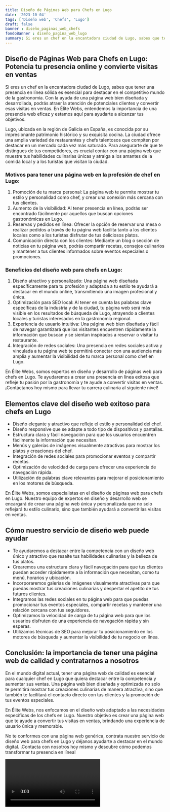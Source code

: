 ```yaml
---
title: Diseño de Páginas Web para Chefs en Lugo
date: '2023-10-04'
tags: ['Diseño web', 'Chefs', 'Lugo']
draft: false
banner : diseño_paginas_web_chefs
fondoBanner : diseño_pagina_web_lugo
summary: Si eres un chef en la encantadora ciudad de Lugo, sabes que tener una presencia en línea sólida es esencial para destacar en el competitivo mundo de la gastronomía. Con la ayuda de una página web bien diseñada y desarrollada, podrás atraer la atención de potenciales clientes y convertir esas visitas en ventas. En Élite Webs, entendemos la importancia de una presencia web eficaz y estamos aquí para ayudarte a alcanzar tus objetivos.
---
```


## Diseño de Páginas Web para Chefs en Lugo: Potencia tu presencia online y convierte visitas en ventas

Si eres un chef en la encantadora ciudad de Lugo, sabes que tener una presencia en línea sólida es esencial para destacar en el competitivo mundo de la gastronomía. Con la ayuda de una página web bien diseñada y desarrollada, podrás atraer la atención de potenciales clientes y convertir esas visitas en ventas. En Élite Webs, entendemos la importancia de una presencia web eficaz y estamos aquí para ayudarte a alcanzar tus objetivos.

Lugo, ubicada en la región de Galicia en España, es conocida por su impresionante patrimonio histórico y su exquisita cocina. La ciudad ofrece una amplia variedad de restaurantes y chefs talentosos que compiten por destacar en un mercado cada vez más saturado. Para asegurarte de que te distingues de tus competidores, es crucial contar con una página web que muestre tus habilidades culinarias únicas y atraiga a los amantes de la comida local y a los turistas que visitan la ciudad.

### Motivos para tener una página web en la profesión de chef en Lugo:

1. Promoción de tu marca personal: La página web te permite mostrar tu estilo y personalidad como chef, y crear una conexión más cercana con tus clientes.
2. Aumento de la visibilidad: Al tener presencia en línea, podrás ser encontrado fácilmente por aquellos que buscan opciones gastronómicas en Lugo.
3. Reservas y pedidos en línea: Ofrecer la opción de reservar una mesa o realizar pedidos a través de tu página web facilita tanto a los clientes locales como a los turistas disfrutar de tus deliciosos platos.
4. Comunicación directa con los clientes: Mediante un blog o sección de noticias en tu página web, podrás compartir recetas, consejos culinarios y mantener a tus clientes informados sobre eventos especiales o promociones.

### Beneficios del diseño web para chefs en Lugo:

1. Diseño atractivo y personalizado: Una página web diseñada específicamente para tu profesión y adaptada a tu estilo te ayudará a destacar en el mundo online, transmitiendo una imagen profesional y única.
2. Optimización para SEO local: Al tener en cuenta las palabras clave específicas de la industria y de la ciudad, tu página web será más visible en los resultados de búsqueda de Lugo, atrayendo a clientes locales y turistas interesados en la gastronomía regional.
3. Experiencia de usuario intuitiva: Una página web bien diseñada y fácil de navegar garantizará que los visitantes encuentren rápidamente la información que buscan y se sientan inspirados a reservar o visitar tu restaurante.
4. Integración de redes sociales: Una presencia en redes sociales activa y vinculada a tu página web te permitirá conectar con una audiencia más amplia y aumentar la visibilidad de tu marca personal como chef en Lugo.

En Élite Webs, somos expertos en diseño y desarrollo de páginas web para chefs en Lugo. Te ayudaremos a crear una presencia en línea exitosa que refleje tu pasión por la gastronomía y te ayude a convertir visitas en ventas. ¡Contáctanos hoy mismo para llevar tu carrera culinaria al siguiente nivel!

<GifSeo />

<Cta />

## Elementos clave del diseño web exitoso para chefs en Lugo

- Diseño elegante y atractivo que refleje el estilo y personalidad del chef.
- Diseño responsive que se adapte a todo tipo de dispositivos y pantallas.
- Estructura clara y fácil navegación para que los usuarios encuentren fácilmente la información que necesitan.
- Menús y galerías de imágenes visualmente atractivas para mostrar los platos y creaciones del chef.
- Integración de redes sociales para promocionar eventos y compartir recetas.
- Optimización de velocidad de carga para ofrecer una experiencia de navegación rápida.
- Utilización de palabras clave relevantes para mejorar el posicionamiento en los motores de búsqueda.

En Élite Webs, somos especialistas en el diseño de páginas web para chefs en Lugo. Nuestro equipo de expertos en diseño y desarrollo web se encargará de crear una página web única y personalizada que no solo reflejará tu estilo culinario, sino que también ayudará a convertir las visitas en ventas.

## Cómo nuestro servicio de diseño web puede ayudar

- Te ayudaremos a destacar entre la competencia con un diseño web único y atractivo que resalte tus habilidades culinarias y la belleza de tus platos.
- Crearemos una estructura clara y fácil navegación para que tus clientes puedan acceder rápidamente a la información que necesitan, como tu menú, horarios y ubicación.
- Incorporaremos galerías de imágenes visualmente atractivas para que puedas mostrar tus creaciones culinarias y despertar el apetito de tus futuros clientes.
- Integramos las redes sociales en tu página web para que puedas promocionar tus eventos especiales, compartir recetas y mantener una relación cercana con tus seguidores.
- Optimizamos la velocidad de carga de tu página web para que los usuarios disfruten de una experiencia de navegación rápida y sin esperas.
- Utilizamos técnicas de SEO para mejorar tu posicionamiento en los motores de búsqueda y aumentar la visibilidad de tu negocio en línea.

## Conclusión: la importancia de tener una página web de calidad y contratarnos a nosotros

En el mundo digital actual, tener una página web de calidad es esencial para cualquier chef en Lugo que quiera destacar entre la competencia y aumentar sus ventas. Una página web bien diseñada y optimizada no solo te permitirá mostrar tus creaciones culinarias de manera atractiva, sino que también te facilitará el contacto directo con tus clientes y la promoción de tus eventos especiales.

En Élite Webs, nos enfocamos en el diseño web adaptado a las necesidades específicas de los chefs en Lugo. Nuestro objetivo es crear una página web que te ayude a convertir tus visitas en ventas, brindando una experiencia de usuario única y memorable.

No te conformes con una página web genérica, contrata nuestro servicio de diseño web para chefs en Lugo y déjanos ayudarte a destacar en el mundo digital. ¡Contacta con nosotros hoy mismo y descubre cómo podemos transformar tu presencia en línea!

<Video />

<CtaBot job='Chefs' city='Lugo'/>

<Gmaps query='Lugo+españa+maps' />